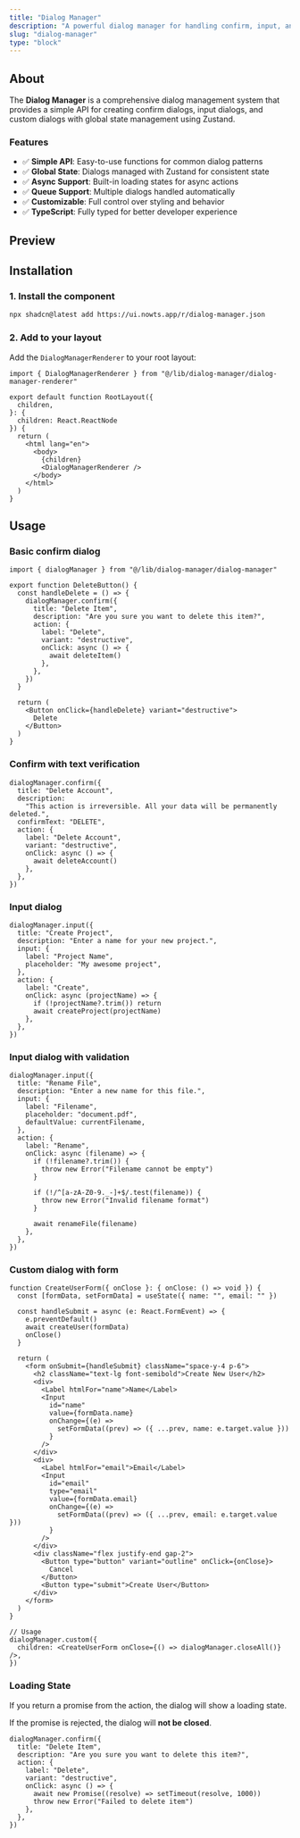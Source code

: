```yaml
---
title: "Dialog Manager"
description: "A powerful dialog manager for handling confirm, input, and custom dialogs with global state management."
slug: "dialog-manager"
type: "block"
---
```


## About

The **Dialog Manager** is a comprehensive dialog management system that provides a simple API for creating confirm dialogs, input dialogs, and custom dialogs with global state management using Zustand.

### Features

- ✅ **Simple API**: Easy-to-use functions for common dialog patterns
- ✅ **Global State**: Dialogs managed with Zustand for consistent state
- ✅ **Async Support**: Built-in loading states for async actions
- ✅ **Queue Support**: Multiple dialogs handled automatically
- ✅ **Customizable**: Full control over styling and behavior
- ✅ **TypeScript**: Fully typed for better developer experience

## Preview

<ComponentPreview
  name="dialog-manager-demo"
  description="Powerful dialog manager for confirm, input, and custom dialogs with global state management"
/>

## Installation

### 1. Install the component

```bash
npx shadcn@latest add https://ui.nowts.app/r/dialog-manager.json
```

### 2. Add to your layout

Add the `DialogManagerRenderer` to your root layout:

```tsx title="app/layout.tsx"
import { DialogManagerRenderer } from "@/lib/dialog-manager/dialog-manager-renderer"

export default function RootLayout({
  children,
}: {
  children: React.ReactNode
}) {
  return (
    <html lang="en">
      <body>
        {children}
        <DialogManagerRenderer />
      </body>
    </html>
  )
}
```

## Usage

### Basic confirm dialog

```tsx
import { dialogManager } from "@/lib/dialog-manager/dialog-manager"

export function DeleteButton() {
  const handleDelete = () => {
    dialogManager.confirm({
      title: "Delete Item",
      description: "Are you sure you want to delete this item?",
      action: {
        label: "Delete",
        variant: "destructive",
        onClick: async () => {
          await deleteItem()
        },
      },
    })
  }

  return (
    <Button onClick={handleDelete} variant="destructive">
      Delete
    </Button>
  )
}
```

### Confirm with text verification

```tsx
dialogManager.confirm({
  title: "Delete Account",
  description:
    "This action is irreversible. All your data will be permanently deleted.",
  confirmText: "DELETE",
  action: {
    label: "Delete Account",
    variant: "destructive",
    onClick: async () => {
      await deleteAccount()
    },
  },
})
```

### Input dialog

```tsx
dialogManager.input({
  title: "Create Project",
  description: "Enter a name for your new project.",
  input: {
    label: "Project Name",
    placeholder: "My awesome project",
  },
  action: {
    label: "Create",
    onClick: async (projectName) => {
      if (!projectName?.trim()) return
      await createProject(projectName)
    },
  },
})
```

### Input dialog with validation

```tsx
dialogManager.input({
  title: "Rename File",
  description: "Enter a new name for this file.",
  input: {
    label: "Filename",
    placeholder: "document.pdf",
    defaultValue: currentFilename,
  },
  action: {
    label: "Rename",
    onClick: async (filename) => {
      if (!filename?.trim()) {
        throw new Error("Filename cannot be empty")
      }

      if (!/^[a-zA-Z0-9._-]+$/.test(filename)) {
        throw new Error("Invalid filename format")
      }

      await renameFile(filename)
    },
  },
})
```

### Custom dialog with form

```tsx
function CreateUserForm({ onClose }: { onClose: () => void }) {
  const [formData, setFormData] = useState({ name: "", email: "" })

  const handleSubmit = async (e: React.FormEvent) => {
    e.preventDefault()
    await createUser(formData)
    onClose()
  }

  return (
    <form onSubmit={handleSubmit} className="space-y-4 p-6">
      <h2 className="text-lg font-semibold">Create New User</h2>
      <div>
        <Label htmlFor="name">Name</Label>
        <Input
          id="name"
          value={formData.name}
          onChange={(e) =>
            setFormData((prev) => ({ ...prev, name: e.target.value }))
          }
        />
      </div>
      <div>
        <Label htmlFor="email">Email</Label>
        <Input
          id="email"
          type="email"
          value={formData.email}
          onChange={(e) =>
            setFormData((prev) => ({ ...prev, email: e.target.value }))
          }
        />
      </div>
      <div className="flex justify-end gap-2">
        <Button type="button" variant="outline" onClick={onClose}>
          Cancel
        </Button>
        <Button type="submit">Create User</Button>
      </div>
    </form>
  )
}

// Usage
dialogManager.custom({
  children: <CreateUserForm onClose={() => dialogManager.closeAll()} />,
})
```

### Loading State

If you return a promise from the action, the dialog will show a loading state.

If the promise is rejected, the dialog will **not be closed**.

```tsx
dialogManager.confirm({
  title: "Delete Item",
  description: "Are you sure you want to delete this item?",
  action: {
    label: "Delete",
    variant: "destructive",
    onClick: async () => {
      await new Promise((resolve) => setTimeout(resolve, 1000))
      throw new Error("Failed to delete item")
    },
  },
})
```
